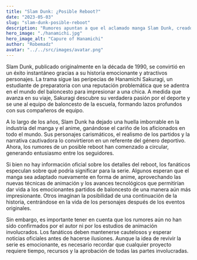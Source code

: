 ```yaml
---
title: "Slam Dunk: ¿Posible Reboot?"
date: "2023-05-03"
slug: "slam-dunk-posible-reboot"
description: "Rumores apuntan a que el aclamado manga Slam Dunk, creado por Takehiko Inoue, podría estar en proceso de recibir un esperado reboot."
hero_image: "./hanamichi.jpg"
hero_image_alt: "Capure of Hanamichi"
author: "Robemadz"
avatar: "../../src/images/avatar.png"
---
```


Slam Dunk, publicado originalmente en la década de 1990, se convirtió en un éxito instantáneo gracias a su historia emocionante y atractivos personajes. La trama sigue las peripecias de Hanamichi Sakuragi, un estudiante de preparatoria con una reputación problemática que se adentra en el mundo del baloncesto para impresionar a una chica. A medida que avanza en su viaje, Sakuragi descubre su verdadera pasión por el deporte y se une al equipo de baloncesto de la escuela, formando lazos profundos con sus compañeros de equipo.

A lo largo de los años, Slam Dunk ha dejado una huella imborrable en la industria del manga y el anime, ganándose el cariño de los aficionados en todo el mundo. Sus personajes carismáticos, el realismo de los partidos y la narrativa cautivadora lo convirtieron en un referente del género deportivo. Ahora, los rumores de un posible reboot han comenzado a circular, generando entusiasmo entre los seguidores.

Si bien no hay información oficial sobre los detalles del reboot, los fanáticos especulan sobre qué podría significar para la serie. Algunos esperan que el manga sea adaptado nuevamente en forma de anime, aprovechando las nuevas técnicas de animación y los avances tecnológicos que permitirían dar vida a los emocionantes partidos de baloncesto de una manera aún más impresionante. Otros imaginan la posibilidad de una continuación de la historia, centrándose en la vida de los personajes después de los eventos originales.

Sin embargo, es importante tener en cuenta que los rumores aún no han sido confirmados por el autor ni por los estudios de animación involucrados. Los fanáticos deben mantenerse cautelosos y esperar noticias oficiales antes de hacerse ilusiones. Aunque la idea de revivir la serie es emocionante, es necesario recordar que cualquier proyecto requiere tiempo, recursos y la aprobación de todas las partes involucradas.
